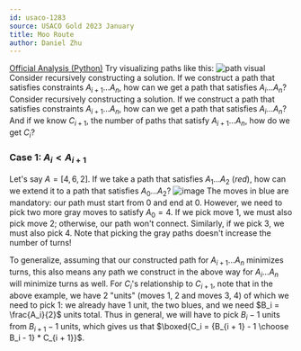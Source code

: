 ```yaml
---
id: usaco-1283
source: USACO Gold 2023 January
title: Moo Route
author: Daniel Zhu
---
```

[Official Analysis (Python)](http://www.usaco.org/current/data/sol_prob3_gold_jan23.html)
<Spoiler title="Hints">
<Spoiler title="Hint 1">
Try visualizing paths like this:
![path visual](usaco-1283/hint1.jpg)
</Spoiler>
<Spoiler title="Hint 2">
Consider recursively constructing a solution. If we construct a path that satisfies constraints $A_{i + 1}...A_n$, how can we get a path that satisfies $A_i...A_n$?
</Spoiler>
</Spoiler>
<Spoiler title="Solution">
Consider recursively constructing a solution. If we construct a path that satisfies constraints $A_{i + 1}...A_n$, how can we get a path that satisfies $A_i...A_n$? And if we know $C_{i + 1}$, the number of paths that satisfy $A_{i + 1}...A_n$, how do we get $C_i$?

### Case 1: $A_i < A_{i + 1}$
Let's say $A = [4, 6, 2]$. If we take a path that satisfies $A_1...A_2$ (*red*), how can we extend it to a path that satisfies $A_0...A_2$?
![image](usaco-1283/1.jpeg)
The moves in blue are mandatory: our path must start from 0 and end at 0. However, we need to pick two more gray moves to satisfy $A_0 = 4$. If we pick move 1, we must also pick move 2; otherwise, our path won't connect. Similarly, if we pick 3, we must also pick 4. Note that picking the gray paths doesn't increase the number of turns!

To generalize, assuming that our constructed path for $A_{i + 1}...A_n$ minimizes turns, this also means any path we construct in the above way for $A_i...A_n$ will minimize turns as well. For $C_i$'s relationship to $C_{i + 1}$, note that in the above example, we have 2 "units" (moves 1, 2 and moves 3, 4) of which we need to pick 1: we already have 1 unit, the two blues, and we need $B_i = \frac{A_i}{2}$ units total. Thus in general, we will have to pick $B_i - 1$ units from $B_{i + 1} - 1$ units, which gives us that $\boxed{C_i = {B_{i + 1} - 1 \choose B_i - 1} * C_{i + 1}}$.
</Spoiler>
